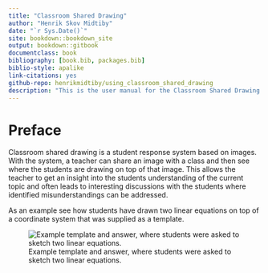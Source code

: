 ```yaml
--- 
title: "Classroom Shared Drawing"
author: "Henrik Skov Midtiby"
date: "`r Sys.Date()`"
site: bookdown::bookdown_site
output: bookdown::gitbook
documentclass: book
bibliography: [book.bib, packages.bib]
biblio-style: apalike
link-citations: yes
github-repo: henrikmidtiby/using_classroom_shared_drawing
description: "This is the user manual for the Classroom Shared Drawing student response system."
---
```



# Preface {-}

Classroom shared drawing is a student response system based on images.
With the system, a teacher can share an image with a class and then see
where the students are drawing on top of that image.
This allows the teacher to get an insight into the students understanding 
of the current topic and often leads to interesting discussions with the 
students where identified misunderstandings can be addressed.

As an example see how students have drawn two linear equations on top of 
a coordinate system that was supplied as a template.

![Example template and answer, where students were asked to sketch two linear equations.](pic/csd_template_and_answer_linear_functions.png)



